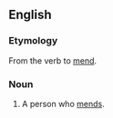 ==English==

===Etymology===
From the verb to [[mend]].

===Noun===
{{en-noun}}

# A person who [[mend]]s.